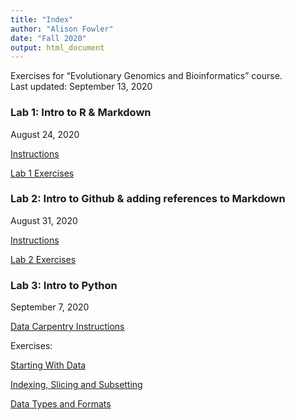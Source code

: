 ```yaml
---
title: "Index"
author: "Alison Fowler"
date: "Fall 2020"
output: html_document
---
```


Exercises for "Evolutionary Genomics and Bioinformatics" course. <br>
Last updated: September 13, 2020

### Lab 1: Intro to R & Markdown

August 24, 2020

[Instructions](https://moodle.umass.edu/pluginfile.php/3374622/mod_resource/content/2/EvoGeno_Lab1.html)

[Lab 1 Exercises](Lab1_AEF.html)

### Lab 2: Intro to Github & adding references to Markdown

August 31, 2020

[Instructions](https://moodle.umass.edu/pluginfile.php/3402381/mod_resource/content/4/EvoGeno_Lab2_GitHub.html) 

[Lab 2 Exercises](Lab2_AEF.html)

### Lab 3: Intro to Python 

September 7, 2020 

[Data Carpentry Instructions](https://datacarpentry.org/python-ecology-lesson/) 

Exercises: 

[Starting With Data](Lab3-Python-Starting-With-Data.html)

[Indexing, Slicing and Subsetting](Lab3-Indexing-etc.html)

[Data Types and Formats](Lab3-Data-Types.html) 




